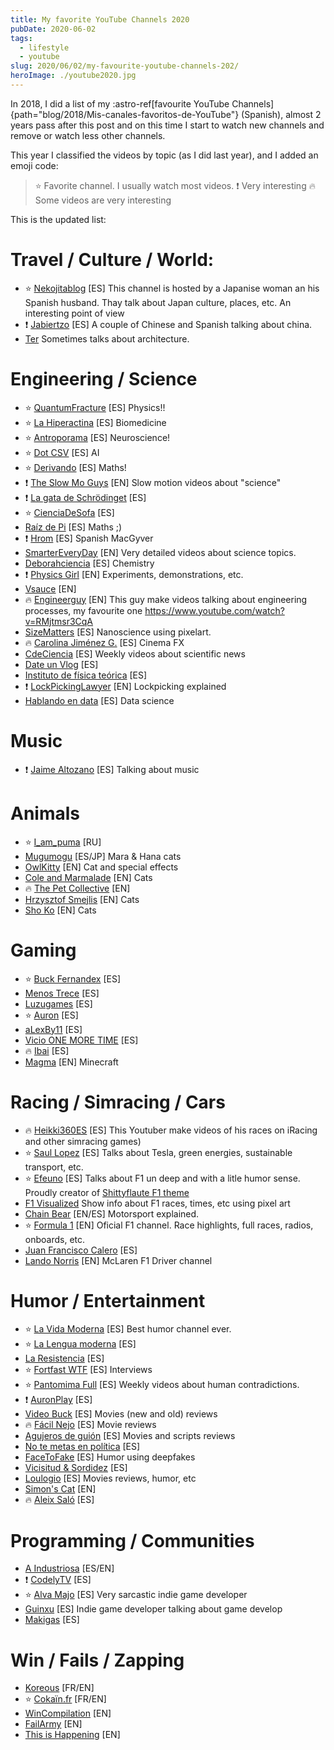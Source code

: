 ```yaml
---
title: My favorite YouTube Channels 2020
pubDate: 2020-06-02
tags:
  - lifestyle
  - youtube
slug: 2020/06/02/my-favourite-youtube-channels-202/
heroImage: ./youtube2020.jpg
---
```


In 2018, I did a list of my
:astro-ref[favourite YouTube Channels]{path="blog/2018/Mis-canales-favoritos-de-YouTube"} (Spanish), almost 2 years pass after this post and on this time I start to watch new channels and remove or watch less other channels.

This year I classified the videos by topic (as I did last year), and I added an emoji code:

> :star: Favorite channel. I usually watch most videos.
> :exclamation: Very interesting
> :fire: Some videos are very interesting

This is the updated list:

# Travel / Culture / World:

- :star: [Nekojitablog](https://www.youtube.com/channel/UC-UcKEWOSpz0AfY33TrYw3g) [ES] This channel is hosted by a Japanise woman an his Spanish husband. Thay talk about Japan culture, places, etc. An interesting point of view
- :exclamation: [Jabiertzo](https://www.youtube.com/channel/UCUGfBZ3WiiqCc_UfcF_RrRA) [ES] A couple of Chinese and Spanish talking about china.
- [Ter](https://www.youtube.com/channel/UCCNgRIfWQKZyPkNvHEzPh7Q) Sometimes talks about architecture.

# Engineering / Science

- :star: [QuantumFracture](https://www.youtube.com/channel/UCbdSYaPD-lr1kW27UJuk8Pw) [ES] Physics!!
- :star: [La Hiperactina](https://www.youtube.com/channel/UCV5G678sZwW5IcF3pCfRbHQ) [ES] Biomedicine
- :star: [Antroporama](https://www.youtube.com/channel/UCGKzjVZGdJ0YmUqg42xfO5w) [ES] Neuroscience!
- :star: [Dot CSV](https://www.youtube.com/channel/UCy5znSnfMsDwaLlROnZ7Qbg) [ES] AI
- :star: [Derivando](https://www.youtube.com/channel/UCH-Z8ya93m7_RD02WsCSZYA) [ES] Maths!
- :exclamation: [The Slow Mo Guys](https://www.youtube.com/channel/UCUK0HBIBWgM2c4vsPhkYY4w) [EN] Slow motion videos about "science"
- :exclamation: [La gata de Schrödinget](https://www.youtube.com/channel/UCoXtmmnLCbXDiSo8GxsmOzA) [ES]
- :star: [CienciaDeSofa](https://www.youtube.com/channel/UCMbQbVilo-nezMvwf1BZfAA) [ES]
- [Raíz de Pi](https://www.youtube.com/channel/UCGKDeE1qq3N9226-MHyO0wA) [ES] Maths ;)
- :exclamation: [Hrom](https://www.youtube.com/channel/UCeiyuZljcK9iXzMAgzb9kpA) [ES] Spanish MacGyver
- [SmarterEveryDay](https://www.youtube.com/channel/UC6107grRI4m0o2-emgoDnAA) [EN] Very detailed videos about science topics.
- [Deborahciencia](https://www.youtube.com/channel/UCibUX4QoSrRwmBZf0Ig-OCg) [ES] Chemistry
- :exclamation: [Physics Girl](https://www.youtube.com/channel/UC7DdEm33SyaTDtWYGO2CwdA) [EN] Experiments, demonstrations, etc.
- [Vsauce](https://www.youtube.com/user/Vsauce/videos) [EN]
- :fire: [Engineerguy](https://www.youtube.com/user/engineerguyvideo/videos) [EN] This guy make videos talking about engineering processes, my favourite one https://www.youtube.com/watch?v=RMjtmsr3CqA
- [SizeMatters](https://www.youtube.com/channel/UC6h-HID9dV2BAGSMy4_J84g) [ES] Nanoscience using pixelart.
- :fire: [Carolina Jiménez G.](https://www.youtube.com/channel/UCq3HgwV38l3WCHx8nyFtc6A) [ES] Cinema FX
- [CdeCiencia](https://www.youtube.com/channel/UC52hytXteCKmuOzMViTK8_w) [ES] Weekly videos about scientific news
- [Date un Vlog](https://www.youtube.com/channel/UCQX_MZRCaluNKxkywkLEgfA) [ES]
- [Instituto de física teórica](https://www.youtube.com/channel/UCk195x4zYdMx4LhqEwhcPng) [ES]
- :exclamation: [LockPickingLawyer](https://www.youtube.com/channel/UCm9K6rby98W8JigLoZOh6FQ) [EN] Lockpicking explained
- [Hablando en data](https://www.youtube.com/channel/UCoDZO0dHV8WKao3zjnfNzIQ/videos) [ES] Data science

# Music

- :exclamation: [Jaime Altozano](https://www.youtube.com/channel/UCa3DVlGH2_QhvwuWlPa6MDQ) [ES] Talking about music

# Animals

- :star: [I_am_puma](https://www.youtube.com/channel/UCvph04Sh9CFKAw-gA6y-brQ) [RU]
- [Mugumogu](https://www.youtube.com/channel/UCRVruzlQF5cqpw9jQgIgNdw) [ES/JP] Mara & Hana cats
- [OwlKitty](https://www.youtube.com/channel/UCpLQXR116cLVUa1LRY8KS4w) [EN] Cat and special effects
- [Cole and Marmalade](https://www.youtube.com/channel/UCvmijL-eepDVHYSJHDY3d6w) [EN] Cats
- :fire: [The Pet Collective](https://www.youtube.com/channel/UCPIvT-zcQl2H0vabdXJGcpg) [EN]
- [Hrzysztof Smejlis](https://www.youtube.com/channel/UCewve_DY_atXyU1wb9jWEBA) [EN] Cats
- [Sho Ko](https://www.youtube.com/channel/UCsCFq6T-ut6mRvC5MlZmjkw) [EN] Cats

# Gaming

- :star: [Buck Fernandex](https://www.youtube.com/channel/UCWktmlIWDDxOYSmV7gRV9gw) [ES]
- [Menos Trece](https://www.youtube.com/channel/UCjuRnAVSiarRGOI8DA2oJtQ) [ES]
- [Luzugames](https://www.youtube.com/channel/UCHkh8YFg0l4tkY6_zvzdd5w) [ES]
- :star: [Auron](https://www.youtube.com/channel/UCFR2oaNj02WnXkOgLH0iqOA) [ES]
- [aLexBy11](https://www.youtube.com/channel/UCh715KhLM7vbOwozSXLWI_w) [ES]
- [Vicio ONE MORE TIME](https://www.youtube.com/channel/UCRl7gGf5iPTeVrzxx0jEWMA) [ES]
- :fire: [Ibai](https://www.youtube.com/channel/UCaY_-ksFSQtTGk0y1HA_3YQ) [ES]
- [Magma](https://www.youtube.com/channel/UCyGteX4xK-ZO7u9GMB8gKfA) [EN] Minecraft

# Racing / Simracing / Cars

- :fire: [Heikki360ES](https://www.youtube.com/channel/UC3gdaplfyzSr2YjHHwxRhPQ) [ES] This Youtuber make videos of his races on iRacing and other simracing games)
- :star: [Saul Lopez](https://www.youtube.com/channel/UCP92h2vCD3hw1xbNqIGY2RQ) [ES] Talks about Tesla, green energies, sustainable transport, etc.
- :star: [Efeuno](https://www.youtube.com/channel/UC89aCe0fFyScFU-NegT2CFQ) [ES] Talks about F1 un deep and with a litle humor sense. Proudly creator of [Shittyflaute F1 theme](https://www.youtube.com/watch?v=V10SLqij2UM)
- [F1 Visualized](https://www.youtube.com/channel/UCT8u_uQZH4ddoQ00vjQfcgA) Show info about F1 races, times, etc using pixel art
- [Chain Bear](https://www.youtube.com/channel/UC7u-Dg0jb7g9s7XjmtJrtpg) [EN/ES] Motorsport explained.
- :star: [Formula 1](https://www.youtube.com/channel/UCB_qr75-ydFVKSF9Dmo6izg) [EN] Oficial F1 channel. Race highlights, full races, radios, onboards, etc.
- [Juan Francisco Calero](https://www.youtube.com/channel/UCeymXIrIhMYFmCNIlwrl9Lw) [ES]
- [Lando Norris](https://www.youtube.com/channel/UCwFIQ7wtJzYGFb2nZcVoNww) [EN] McLaren F1 Driver channel

# Humor / Entertainment

- :star: [La Vida Moderna](https://www.youtube.com/channel/UC6lJZ9Ctx1vcmRY9cFEPyww) [ES] Best humor channel ever.
- :star: [La Lengua moderna](https://www.youtube.com/channel/UC5hBvytNbuALxppbRJBluyg) [ES]
- [La Resistencia](https://www.youtube.com/channel/UCvosUrZ7hXpzAyobhfztg4w) [ES]
- :star: [Fortfast WTF](https://www.youtube.com/channel/UChN3MPAc_4Qa-xkM0ZQiVbg) [ES] Interviews
- :star: [Pantomima Full](https://www.youtube.com/channel/UCPu5nstS7cbx_GUiH-kxwVw) [ES] Weekly videos about human contradictions.
- :exclamation: [AuronPlay](https://www.youtube.com/channel/UCyQqzYXQBUWgBTn4pw_fFSQ) [ES]
- [Video Buck](https://www.youtube.com/channel/UCcZBuBZ7Cp7skPRn87AY2Ew) [ES] Movies (new and old) reviews
- :fire: [Fácil Nejo](https://www.youtube.com/channel/UCexJCQ6fsxERAqKkuKrRP5w) [ES] Movie reviews
- [Agujeros de guión](https://www.youtube.com/channel/UCffvdhj3nA0s2uN3NoWDQFA) [ES] Movies and scripts reviews
- [No te metas en política](https://www.youtube.com/channel/UCpYBlwZQgSeFgbL9pI8jS3A) [ES]
- [FaceToFake](https://www.youtube.com/channel/UCg9FVKnbCqfX-OuIFVgEZgw) [ES] Humor using deepfakes
- [Vicisitud & Sordidez](https://www.youtube.com/channel/UC9suRmwQRSSBFOG7Mus1S_g) [ES]
- [Loulogio](https://www.youtube.com/channel/UCAqznKuq5g6a0a8nRDXaXPA) [ES] Movies reviews, humor, etc
- [Simon's Cat](https://www.youtube.com/user/simonscat) [EN]
- :fire: [Aleix Saló](https://www.youtube.com/channel/UCIpiHwdysY7hPHdV4CA_DQg) [ES]

# Programming / Communities

- [A Industriosa](https://www.youtube.com/channel/UC9DPKfcLiNd7SEU-QLlIG7A) [ES/EN]
- :exclamation: [CodelyTV](https://www.youtube.com/channel/UC9IKtxn9AIGelnYmwYr0Lxw) [ES]
- :star: [Alva Majo](https://www.youtube.com/channel/UCmaEoq1zaakpdudbzgll-zw) [ES] Very sarcastic indie game developer
- [Guinxu](https://www.youtube.com/channel/UCGsVaz3QTFdspLqt79jIuPA) [ES] Indie game developer talking about game develop
- [Makigas](https://www.youtube.com/channel/UCQufRmIMRTLdRxTsXCh4-5w) [ES]

# Win / Fails / Zapping

- [Koreous](https://www.youtube.com/user/Koreus/videos) [FR/EN]
- :star: [Cokaïn.fr](https://www.youtube.com/channel/UCwbjxO5qQTMkSZVueqKwxuw) [FR/EN]
- [WinCompilation](https://www.youtube.com/channel/UCk_e9rhSH_Gg4Mp44Ut72ZQ) [EN]
- [FailArmy](https://www.youtube.com/user/failarmy/videos) [EN]
- [This is Happening](https://www.youtube.com/channel/UCsVXjNRWJMyXViNLM2pyMfg) [EN]

